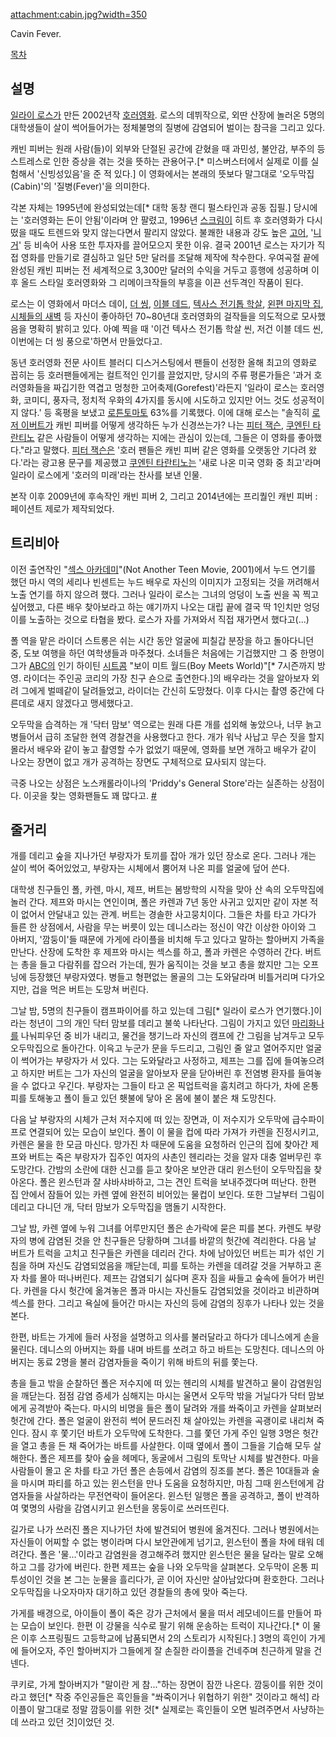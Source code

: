 attachment:cabin.jpg?width=350

Cavin Fever.

[[목차]]
== 설명 ==
[[일라이 로스]]가 만든 2002년작 [[호러영화]]. 로스의 데뷔작으로, 외딴 산장에 놀러온 5명의 대학생들이 살이 썩어들어가는 정체불명의 질병에 감염되어 벌이는 참극을 그리고 있다.

캐빈 피버는 원래 사람(들)이 외부와 단절된 공간에 갇혔을 때 과민성, 불안감, 부주의 등 스트레스로 인한 증상을 겪는 것을 뜻하는 관용어구.[* 미스버스터에서 실제로 이를 실험해서 '신빙성있음'을 준 적 있다.] 이 영화에서는 본래의 뜻보다 말그대로 '오두막집(Cabin)'의 '질병(Fever)'을 의미한다. 

각본 자체는 1995년에 완성되었는데[* 대학 동창 랜디 펄스타인과 공동 집필.] 당시에는 '호러영화는 돈이 안됨'이라며 안 팔렸고, 1996년 [[스크림]]이 히트 후 호러영화가 다시 떴을 때도 트렌드와 맞지 않는다면서 팔리지 않았다. 불쾌한 내용과 강도 높은 [[고어]], '[[니거]]' 등 비속어 사용 또한 투자자를 끌어모으지 못한 이유. 결국 2001년 로스는 자기가 직접 영화를 만들기로 결심하고 일단 5만 달러를 조달해 제작에 착수한다. 우여곡절 끝에 완성된 캐빈 피버는 전 세계적으로 3,300만 달러의 수익을 거두고 흥행에 성공하며 이후 올드 스타일 호러영화와 그 리메이크작들의 부흥을 이끈 선두격인 작품이 된다.

로스는 이 영화에서 마더스 데이, [[더 씽]], [[이블 데드]], [[텍사스 전기톱 학살]], [[왼편 마지막 집]], [[시체들의 새벽]] 등 자신이 좋아하던 70~80년대 호러영화의 걸작들을 의도적으로 모사했음을 명확히 밝히고 있다. 아예 찍을 때 '이건 텍사스 전기톱 학살 씬, 저건 이블 데드 씬, 이번에는 더 씽 풍으로'하면서 만들었다고.

동년 호러영화 전문 사이트 블러디 디스거스팅에서 팬들이 선정한 올해 최고의 영화로 꼽히는 등 호러팬들에게는 컬트적인 인기를 끌었지만, 당시의 주류 평론가들은 '과거 호러영화들을 짜깁기한 역겹고 멍청한 고어축제(Gorefest)'라든지 '일라이 로스는 호러영화, 코미디, 풍자극, 정치적 우화의 4가지를 동시에 시도하고 있지만 어느 것도 성공적이지 않다.' 등 혹평을 보냈고 [[로튼토마토]] 63%를 기록했다. 이에 대해 로스는 "솔직히 [[로저 이버트]]가 캐빈 피버를 어떻게 생각하든 누가 신경쓰는가? 나는 [[피터 잭슨]], [[쿠엔틴 타란티노]] 같은 사람들이 어떻게 생각하는 지에는 관심이 있는데, 그들은 이 영화를 좋아했다."라고 말했다. [[피터 잭슨]]은 '호러 팬들은 캐빈 피버 같은 영화를 오랫동안 기다려 왔다.'라는 광고용 문구를 제공했고 [[쿠엔틴 타란티노]]는 '새로 나온 미국 영화 중 최고'라며 일라이 로스에게 '호러의 미래'라는 찬사를 보낸 인물.

본작 이후 2009년에 후속작인 캐빈 피버 2, 그리고 2014년에는 프리퀄인 캐빈 피버 : 페이션트 제로가 제작되었다.
== 트리비아 ==
이전 출연작인 "[[섹스 아카데미]]"(Not Another Teen Movie, 2001)에서 누드 연기를 했던 마시 역의 세리나 빈센트는 누드 배우로 자신의 이미지가 고정되는 것을 꺼려해서 노출 연기를 하지 않으려 했다. 그러나 일라이 로스는 그녀의 엉덩이 노출 씬을 꼭 찍고 싶어했고, 다른 배우 찾아보라고 하는 얘기까지 나오는 대립 끝에 결국 딱 1인치만 엉덩이를 노출하는 것으로 타협을 봤다. 로스가 자를 가져와서 직접 재가면서 했다고(...)

폴 역을 맡은 라이더 스트롱은 쉬는 시간 동안 얼굴에 피칠갑 분장을 하고 돌아다니던 중, 도보 여행을 하던 여학생들과 마주쳤다. 소녀들은 처음에는 기겁했지만 그 중 한명이 그가 [[ABC]]의 인기 하이틴 [[시트콤]] "보이 미트 월드(Boy Meets World)"[* 7시즌까지 방영. 라이더는 주인공 코리의 가장 친구 숀으로 출연한다.]의 배우라는 것을 알아보자 외려 그에게 벌떼같이 달려들었고, 라이더는 간신히 도망쳤다. 이후 다시는 촬영 중간에 다른데로 새지 않겠다고 맹세했다고.

오두막을 습격하는 개 '닥터 맘보' 역으로는 원래 다른 개를 섭외해 놓았으나, 너무 늙고 병들어서 급히 조달한 현역 경찰견을 사용했다고 한다. 개가 워낙 사납고 무슨 짓을 할지 몰라서 배우와 같이 놓고 촬영할 수가 없었기 때문에, 영화를 보면 개하고 배우가 같이 나오는 장면이 없고 개가 공격하는 장면도 구체적으로 묘사되지 않는다.

극중 나오는 상점은 노스캐롤라이나의 'Priddy's General Store'라는 실존하는 상점이다. 이곳을 찾는 영화팬들도 꽤 많다고. [http://www.journalnow.com/news/state_region/article_c3f84030-7079-506e-88f4-a12395c41461.html #]

== 줄거리 ==
개를 데리고 숲을 지나가던 부랑자가 토끼를 잡아 개가 있던 장소로 온다. 그러나 개는 살이 썩어 죽어있었고, 부랑자는 시체에서 뿜어져 나온 피를 얼굴에 덮어 쓴다.

대학생 친구들인 폴, 카렌, 마시, 제프, 버트는 봄방학의 시작을 맞아 산 속의 오두막집에 놀러 간다. 제프와 마시는 연인이며, 폴은 카렌과 7년 동안 사귀고 있지만 같이 자본 적이 없어서 안달내고 있는 관계. 버트는 경솔한 사고뭉치이다. 그들은 차를 타고 가다가 들른 한 상점에서, 사람을 무는 버릇이 있는 데니스라는 정신이 약간 이상한 아이와 그 아버지, '깜둥이'들 때문에 가게에 라이플을 비치해 두고 있다고 말하는 할아버지 가족을 만난다. 산장에 도착한 후 제프와 마시는 섹스를 하고, 폴과 카렌은 수영하러 간다. 버트는 총을 들고 다람쥐를 잡으러 가는데, 뭔가 움직이는 것을 보고 총을 쐈지만 그는 오프닝에 등장했던 부랑자였다. 병들고 형편없는 몰골의 그는 도와달라며 비틀거리며 다가오지만, 겁을 먹은 버트는 도망쳐 버린다.

그날 밤, 5명의 친구들이 캠프파이어를 하고 있는데 그림[* 일라이 로스가 연기했다.]이라는 청년이 그의 개인 닥터 맘보를 데리고 불쑥 나타난다. 그림이 가지고 있던 [[마리화나]]를 나눠피우던 중 비가 내리고, 물건을 챙기느라 자신의 캠프에 간 그림을 남겨두고 모두 오두막집으로 돌아간다. 이윽고 누군가 문을 두드리고, 그림인 줄 알고 열어주지만 얼굴이 썩어가는 부랑자가 서 있다. 그는 도와달라고 사정하고, 제프는 그를 집에 들여놓으려고 하지만 버트는 그가 자신의 얼굴을 알아보자 문을 닫아버린 후 전염병 환자를 들여놓을 수 없다고 우긴다. 부랑자는 그들이 타고 온 픽업트럭을 훔치려고 하다가, 차에 온통 피를 토해놓고 폴이 들고 있던 횃불에 닿아 온 몸에 불이 붙은 채 도망친다. 

다음 날 부랑자의 시체가 근처 저수지에 떠 있는 장면과, 이 저수지가 오두막에 급수파이프로 연결되어 있는 모습이 보인다. 폴이 이 물을 컵에 따라 가져가 카렌을 진정시키고, 카렌은 물을 한 모금 마신다. 망가진 차 때문에 도움을 요청하러 인근의 집에 찾아간 제프와 버트는 죽은 부랑자가 집주인 여자의 사촌인 헨리라는 것을 알자 대충 얼버무린 후 도망간다. 간밤의 소란에 대한 신고를 듣고 찾아온 보안관 대리 윈스턴이 오두막집을 찾아온다. 폴은 윈스턴과 잘 샤바샤바하고, 그는 견인 트럭을 보내주겠다며 떠난다. 한편 집 안에서 잠들어 있는 카렌 옆에 완전히 비어있는 물컵이 보인다. 또한 그날부터 그림이 데리고 다니던 개, 닥터 맘보가 오두막집을 맴돌기 시작한다.

그날 밤, 카렌 옆에 누워 그녀를 어루만지던 폴은 손가락에 묻은 피를 본다. 카렌도 부랑자의 병에 감염된 것을 안 친구들은 당황하며 그녀를 바깥의 헛간에 격리한다. 다음 날 버트가 트럭을 고치고 친구들은 카렌을 데리러 간다. 차에 남아있던 버트는 피가 섞인 기침을 하며 자신도 감염되었음을 깨닫는데, 피를 토하는 카렌을 데려갈 것을 거부하고 혼자 차를 몰아 떠나버린다. 제프는 감염되기 싫다며 혼자 짐을 싸들고 숲속에 들어가 버린다. 카렌을 다시 헛간에 옮겨놓은 폴과 마시는 자신들도 감염되었을 것이라고 비관하며 섹스를 한다. 그리고 욕실에 들어간 마시는 자신의 등에 감염의 징후가 나타나 있는 것을 본다.

한편, 바트는 가게에 들러 사정을 설명하고 의사를 불러달라고 하다가 데니스에게 손을 물린다. 데니스의 아버지는 화를 내며 바트를 쏘려고 하고 바트는 도망친다. 데니스의 아버지는 동료 2명을 불러 감염자들을 죽이기 위해 바트의 뒤를 쫓는다. 

총을 들고 밖을 순찰하던 폴은 저수지에 떠 있는 헨리의 시체를 발견하고 물이 감염원임을 깨닫는다. 점점 감염 증세가 심해지는 마시는 울면서 오두막 밖을 거닐다가 닥터 맘보에게 공격받아 죽는다. 마시의 비명을 들은 폴이 달려와 개를 쏴죽이고 카렌을 살펴보러 헛간에 간다. 폴은 얼굴이 완전히 썩어 문드러진 채 살아있는 카렌을 곡괭이로 내리쳐 죽인다. 잠시 후 쫓기던 바트가 오두막에 도착한다. 그를 쫓던 가게 주인 일행 3명은 헛간을 열고 총을 든 채 죽어가는 바트를 사살한다. 이때 옆에서 폴이 그들을 기습해 모두 살해한다. 폴은 제프를 찾아 숲을 헤메다, 동굴에서 그림의 토막난 시체를 발견한다. 마을 사람들이 몰고 온 차를 타고 가던 폴은 손등에서 감염의 징조를 본다. 폴은 10대들과 술을 마시며 파티를 하고 있는 윈스턴을 만나 도움을 요청하지만, 마침 그때 윈스턴에게 감염자들을 사살하라는 무전연락이 들어온다. 윈스턴 일행은 폴을 공격하고, 폴이 반격하여 몇명의 사람을 감염시키고 윈스턴을 몽둥이로 쓰러뜨린다. 

길가로 나가 쓰러진 폴은 지나가던 차에 발견되어 병원에 옮겨진다. 그러나 병원에서는 자신들이 어찌할 수 없는 병이라며 다시 보안관에게 넘기고, 윈스턴이 폴을 차에 태워 데려간다. 폴은 '물...'이라고 감염원을 경고해주려 했지만 윈스턴은 물을 달라는 말로 오해하고 그를 강가에 버린다. 한편 제프는 숲을 나와 오두막을 살펴본다. 오두막이 온통 피투성이인 것을 본 그는 눈물을 흘리다가, 곧 이어 자신만 살아남았다며 환호한다. 그러나 오두막집을 나오자마자 대기하고 있던 경찰들의 총에 맞아 죽는다.

가게를 배경으로, 아이들이 폴이 죽은 강가 근처에서 물을 떠서 레모네이드를 만들어 파는 모습이 보인다. 한편 이 강물을 식수로 팔기 위해 운송하는 트럭이 지나간다.[* 이 물은 이후 스프링필드 고등학교에 납품되면서 2의 스토리가 시작된다.] 3명의 흑인이 가게에 들어오자, 주인 할아버지가 그들에게 잘 손질한 라이플을 건네주며 친근하게 말을 건넨다. 

쿠키로, 가게 할아버지가 "말이란 게 참..."하는 장면이 잠깐 나온다. 깜둥이를 위한 것이라고 했던[* 작중 주인공들은 흑인들을 "쏴죽이거나 위협하기 위한" 것이라고 해석] 라이플이 말그대로 정말 깜둥이를 위한 것[* 실제로는 흑인들이 오면 빌려주면서 사냥하는데 쓰라고 있던 것]이었던 것.  
